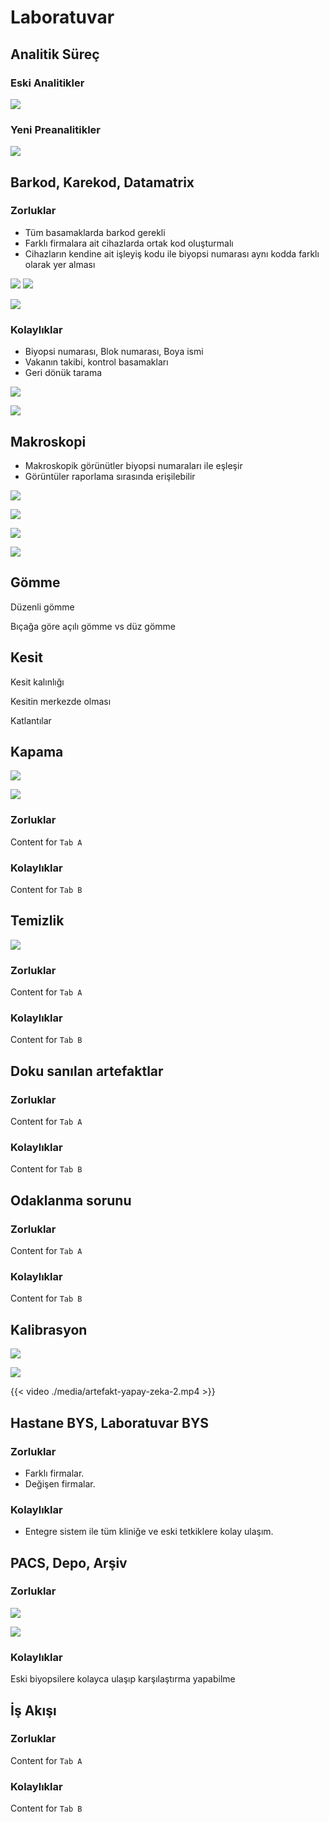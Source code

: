 # Laboratuvar

## Analitik Süreç

::: {.panel-tabset}

### Eski Analitikler

![](./media/eski-preanalitikler.mmd.png)

### Yeni Preanalitikler

![](./media/yeni-preanalitikler.mmd.png)


:::



## Barkod, Karekod, Datamatrix

::: {.panel-tabset}

### Zorluklar

- Tüm basamaklarda barkod gerekli
- Farklı firmalara ait cihazlarda ortak kod oluşturmalı
- Cihazların kendine ait işleyiş kodu ile biyopsi numarası aynı kodda farklı olarak yer alması


![](./media/datamatrix-denemeler.jpeg)
![](./media/datamatrix-kotu-taranmis.jpg)

![](./media/makinanin-insanin-okudugu.png)


### Kolaylıklar

- Biyopsi numarası, Blok numarası, Boya ismi
- Vakanın takibi, kontrol basamakları
- Geri dönük tarama

![](./media/datamatrix-1.jpeg)


![](./media/sanal-mape-2.png)

:::



## Makroskopi

- Makroskopik görünütler biyopsi numaraları ile eşleşir
- Görüntüler raporlama sırasında erişilebilir


![](./media/makroskopi.jpg)

![](./media/makroskopi.png)

![](./media/belgeler-mikroskopi-makroskopi-video-1.png)


![](./media/belgeler-mikroskopi-makroskopi-video-2.png)



## Gömme {auto-animate="true"}


Düzenli gömme

Bıçağa göre açılı gömme vs düz gömme 


## Kesit {auto-animate="true"}

Kesit kalınlığı

Kesitin merkezde olması

Katlantılar


## Kapama


![](./media/lamlarin-dizilmesi.JPG)



![](./media/lamlarin-dizilmesi-2.JPG)


::: {.panel-tabset}

### Zorluklar

Content for `Tab A`

### Kolaylıklar

Content for `Tab B`

:::


## Temizlik

![](./media/preparat-temizlik.JPG)

::: {.panel-tabset}

### Zorluklar

Content for `Tab A`

### Kolaylıklar

Content for `Tab B`

:::


## Doku sanılan artefaktlar


::: {.panel-tabset}

### Zorluklar

Content for `Tab A`

### Kolaylıklar

Content for `Tab B`

:::


## Odaklanma sorunu


::: {.panel-tabset}

### Zorluklar

Content for `Tab A`

### Kolaylıklar

Content for `Tab B`

:::


## Kalibrasyon

![](./media/artefakt-1.png)

![](./media/artefakt-2.png)

{{< video ./media/artefakt-yapay-zeka-2.mp4 >}}



## Hastane BYS, Laboratuvar BYS



::: {.panel-tabset}

### Zorluklar

- Farklı firmalar. 
- Değişen firmalar. 

### Kolaylıklar

- Entegre sistem ile tüm kliniğe ve eski tetkiklere kolay ulaşım.

:::


## PACS, Depo, Arşiv


::: {.panel-tabset}

### Zorluklar


![](./media/kumulatif-toplam.jpeg)

![](./media/dijital-kapasite-2.png)


### Kolaylıklar

Eski biyopsilere kolayca ulaşıp karşılaştırma yapabilme

:::


## İş Akışı


::: {.panel-tabset}

### Zorluklar

Content for `Tab A`

### Kolaylıklar

Content for `Tab B`

:::



